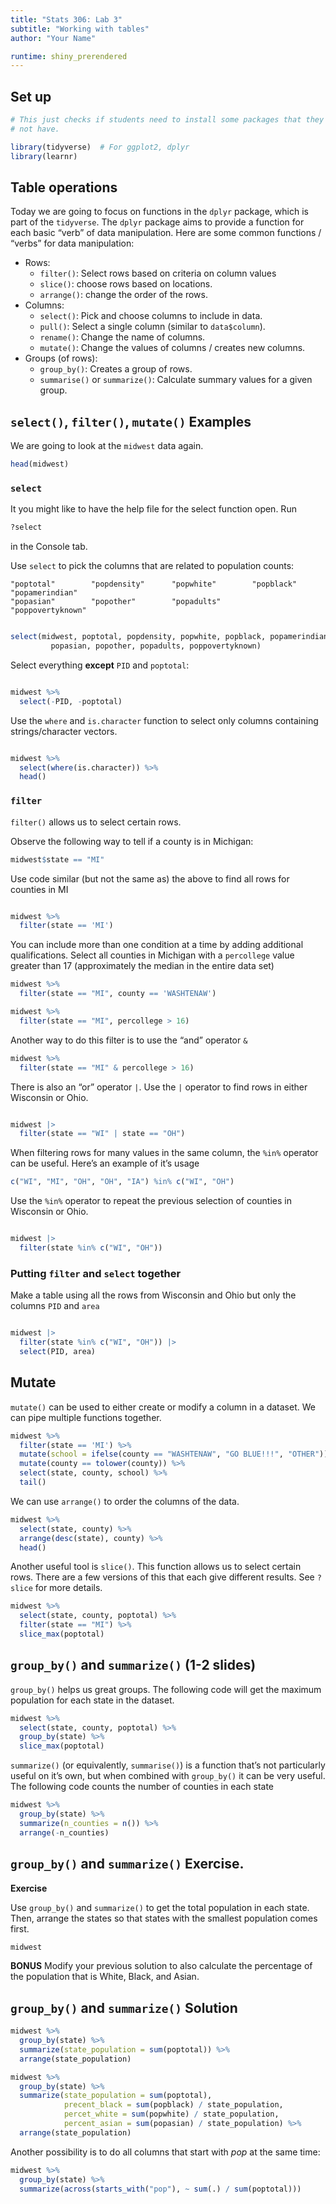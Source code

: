 ```yaml
---
title: "Stats 306: Lab 3"
subtitle: "Working with tables"
author: "Your Name"

runtime: shiny_prerendered
---
```


## Set up

```r
# This just checks if students need to install some packages that they might 
# not have.
```

```r
library(tidyverse)  # For ggplot2, dplyr
library(learnr)
```


## Table operations

Today we are going to focus on functions in the `dplyr` package, which is part of the `tidyverse`. 
The `dplyr` package aims to provide a function for each basic "verb" of data manipulation. 
Here are some common functions / "verbs" for data manipulation: 

* Rows: 
    + `filter()`: Select rows based on criteria on column values
    + `slice()`: choose rows based on locations.
    + `arrange()`: change the order of the rows.
* Columns: 
    + `select()`: Pick and choose columns to include in data.
    + `pull()`: Select a single column (similar to `data$column`).
    + `rename()`: Change the name of columns.
    + `mutate()`: Change the values of columns / creates new columns. 
* Groups (of rows):
    + `group_by()`: Creates a group of rows.
    + `summarise()` or `summarize()`: Calculate summary values for a given group. 

## `select()`, `filter()`, `mutate()` Examples

We are going to look at the `midwest` data again.

```r
head(midwest)
```

### `select`

It you might like to have the help file for the select function open. Run

```r
?select
```

in the Console tab.


Use `select` to pick the columns that are related to population counts:

```
"poptotal"        "popdensity"      "popwhite"        "popblack"        "popamerindian"  
"popasian"        "popother"        "popadults"       "poppovertyknown"
```

```r

```

```r
select(midwest, poptotal, popdensity, popwhite, popblack, popamerindian,  
         popasian, popother, popadults, poppovertyknown) 
```

Select everything **except** `PID` and `poptotal`:

```r
```
```r
midwest %>%
  select(-PID, -poptotal) 
```

Use the `where` and `is.character` function to select only columns containing strings/character vectors.

```r
```

```r
midwest %>%
  select(where(is.character)) %>%
  head()
```


### `filter`
`filter()` allows us to select certain rows. 

Observe the following way to tell if a county is in Michigan:

```r
midwest$state == "MI"
```

Use code similar (but not the same as) the above to find all rows for counties in MI

```r
```
```r
midwest %>%
  filter(state == 'MI')
```

You can include more than one condition at a time by adding additional qualifications. Select all counties in Michigan with a `percollege` value greater than 17 (approximately the median in the entire data set)

```r
midwest %>%
  filter(state == "MI", county == 'WASHTENAW')
```

```r
midwest %>%
  filter(state == "MI", percollege > 16)
```

Another way to do this filter is to use the "and" operator `&`

```r
midwest %>%
  filter(state == "MI" & percollege > 16)
```

There is also an "or" operator `|`. Use the `|` operator to find rows in either Wisconsin or Ohio.

```r
```

```r
midwest |>
  filter(state == "WI" | state == "OH")
```

When filtering rows for many values in the same column, the `%in%` operator can be useful. Here's an example of it's usage

```r
c("WI", "MI", "OH", "OH", "IA") %in% c("WI", "OH")
```

Use the `%in%` operator to repeat the previous selection of counties in Wisconsin or Ohio.

```r
```

```r
midwest |>
  filter(state %in% c("WI", "OH"))
```

### Putting `filter` and `select` together

Make a table using all the rows from Wisconsin and Ohio but only the columns `PID` and `area`

```r
```

```r
midwest |>
  filter(state %in% c("WI", "OH")) |>
  select(PID, area)
```

## Mutate
`mutate()` can be used to either create or modify a column in a dataset. 
We can pipe multiple functions together. 

```r
midwest %>%
  filter(state == 'MI') %>%
  mutate(school = ifelse(county == "WASHTENAW", "GO BLUE!!!", "OTHER")) %>%
  mutate(county == tolower(county)) %>%
  select(state, county, school) %>%
  tail()
```

We can use `arrange()` to order the columns of the data. 

```r
midwest %>%
  select(state, county) %>%
  arrange(desc(state), county) %>%
  head()
```

Another useful tool is `slice()`. This function allows us to select certain rows. There are a few versions of this that each give different results. See `?slice` for more details.

```r
midwest %>%
  select(state, county, poptotal) %>%
  filter(state == "MI") %>%
  slice_max(poptotal)
```

## `group_by()` and `summarize()` (1-2 slides)

`group_by()` helps us great groups. 
The following code will get the maximum population for each state in the dataset. 

```r
midwest %>%
  select(state, county, poptotal) %>%
  group_by(state) %>%
  slice_max(poptotal)
```

`summarize()` (or equivalently, `summarise()`) is a function that's not particularly useful on it's own, but when combined with `group_by()` it can be very useful.
The following code counts the number of counties in each state

```r
midwest %>%
  group_by(state) %>%
  summarize(n_counties = n()) %>%
  arrange(-n_counties)
```

## `group_by()` and `summarize()` Exercise.

**Exercise**

Use `group_by()` and `summarize()` to get the total population in each state. 
Then, arrange the states so that states with the smallest population comes first.

```r
midwest
```

**BONUS** Modify your previous solution to also calculate the percentage of the population that is White, Black, and Asian. 

## `group_by()` and `summarize()` Solution

```r
midwest %>%
  group_by(state) %>%
  summarize(state_population = sum(poptotal)) %>%
  arrange(state_population)
```

```r
midwest %>%
  group_by(state) %>%
  summarize(state_population = sum(poptotal),
            precent_black = sum(popblack) / state_population,
            percet_white = sum(popwhite) / state_population,
            percent_asian = sum(popasian) / state_population) %>%
  arrange(state_population)
```

Another possibility is to do all columns that start with *pop* at the same time: 

```r
midwest %>%
  group_by(state) %>%
  summarize(across(starts_with("pop"), ~ sum(.) / sum(poptotal)))
```

